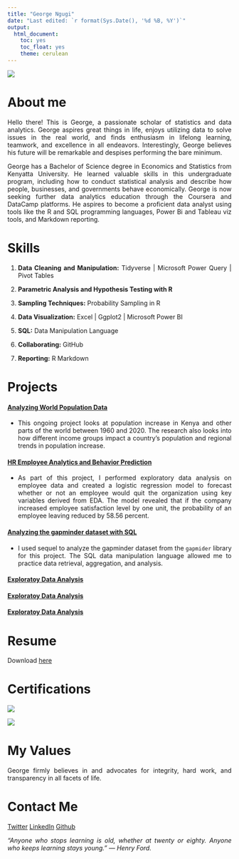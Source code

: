 ```yaml
---
title: "George Ngugi"
date: "Last edited: `r format(Sys.Date(), '%d %B, %Y')`"
output:
  html_document:
    toc: yes
    toc_float: yes
    theme: cerulean
---
```

<style>
body {
text-align: justify}
</style>

![](graphics/me.jpg)


# About me

Hello there! This is George, a passionate scholar of statistics and data analytics. George aspires great things in life, enjoys utilizing data to solve issues in the real world, and finds enthusiasm in lifelong learning, teamwork, and excellence in all endeavors. Interestingly, George believes his future will be remarkable and despises performing the bare minimum.

George has a Bachelor of Science degree in Economics and Statistics from Kenyatta University. He learned valuable skills in this undergraduate program, including how to conduct statistical analysis and describe how people, businesses, and governments behave economically. George is now seeking further data analytics education through the Coursera and DataCamp platforms. He aspires to become a proficient data analyst using tools like the R and SQL programming languages, Power Bi and Tableau viz tools, and Markdown reporting.

# Skills
<style>
body {
text-align: left}
</style>
1. **Data Cleaning and Manipulation:** Tidyverse | Microsoft Power Query | Pivot Tables

2. **Parametric Analysis and Hypothesis Testing with R**

3. **Sampling Techniques:** Probability Sampling in R

4. **Data Visualization:** Excel | Ggplot2 | Microsoft Power BI

5. **SQL:** Data Manipulation Language

6. **Collaborating:** GitHub

7. **Reporting:** R Markdown

<style>
body {
text-align: justify}
</style>
# Projects

#### [Analyzing World Population Data](content/script.html)
* This ongoing project looks at population increase in Kenya and other parts of the world between 1960 and 2020. The research also looks into how different income groups impact a country's population and regional trends in population increase.

#### [HR Employee Analytics and Behavior Prediction](content/Project_Report.html)
* As part of this project, I performed exploratory data analysis on employee data and created a logistic regression model to forecast whether or not an employee would quit the organization using key variables derived from EDA. The model revealed that if the company increased employee satisfaction level by one unit, the probability of an employee leaving reduced by 58.56 percent.

#### [Analyzing the gapminder dataset with SQL](content/working-with-the-gapminder-dataset.html)
* I used sequel to analyze the gapminder dataset from the `gapmider` library for this project. The SQL data manipulation language allowed me to practice data retrieval, aggregation, and analysis.

#### [Exploratoy Data Analysis](content/gapminder_EDA_report1.html)
#### [Exploratoy Data Analysis](content/gapminder_EDA_report2.html)
#### [Exploratoy Data Analysis](content/gapminder_EDA_report3.html)

# Resume

Download [here](content/Profile.pdf)

# Certifications
![](graphics/foundation.jpg)

![](graphics/ask.jpg)

# My Values
George firmly believes in and advocates for integrity, hard work, and transparency in all facets of life.

# Contact Me
[Twitter](https://twitter.com/mwangi__george)       [LinkedIn](https://www.linkedin.com/in/georgemwangikenya)       [Github](https://github.com/mwangi-george)

*“Anyone who stops learning is old, whether at twenty or eighty. Anyone who keeps learning stays young.” ― Henry Ford.*
